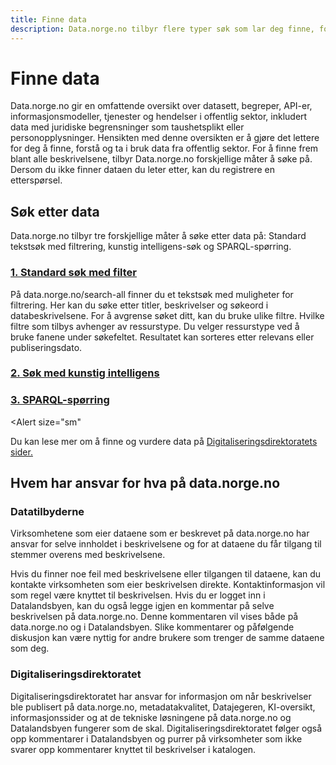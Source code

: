 ```yaml
---
title: Finne data
description: Data.norge.no tilbyr flere typer søk som lar deg finne, forstå og ta i bruk data fra offentlig sektor.
---
```


# Finne data

<Ingress size='xs'>
    Data.norge.no gir en omfattende oversikt over datasett, begreper, API-er, informasjonsmodeller, tjenester og
    hendelser i offentlig sektor, inkludert data med juridiske begrensninger som taushetsplikt eller personopplysninger.
    Hensikten med denne oversikten er å gjøre det lettere for deg å finne, forstå og ta i bruk data fra offentlig
    sektor. For å finne frem blant alle beskrivelsene, tilbyr Data.norge.no forskjellige måter å søke på. Dersom du ikke
    finner dataen du leter etter, kan du registrere en etterspørsel.
</Ingress>

## Søk etter data

Data.norge.no tilbyr tre forskjellige måter å søke etter data på: Standard tekstsøk med filtrering, kunstig intelligens-søk og SPARQL-spørring.

### [1. Standard søk med filter](/search-all)

På data.norge.no/search-all finner du et tekstsøk med muligheter for filtrering. Her kan du søke etter titler, beskrivelser og søkeord i databeskrivelsene. For å avgrense søket ditt, kan du bruke ulike filtre. Hvilke filtre som tilbys avhenger av ressurstype. Du velger ressurstype ved å bruke fanene under søkefeltet. Resultatet kan sorteres etter relevans eller publiseringsdato.

### [2. Søk med kunstig intelligens](/docs/finding-data/ai-search)

### [3. SPARQL-spørring](/docs/finding-data/sparql)

<Alert
    size="sm"
>
Du kan lese mer om å finne og vurdere data på [Digitaliseringsdirektoratets sider.](https://www.digdir.no/datadeling/finne-og-vurdere-data/2256#hvor_kan_du_finne_dataene)
</Alert>

## Hvem har ansvar for hva på data.norge.no

### Datatilbyderne

Virksomhetene som eier dataene som er beskrevet på data.norge.no har ansvar for selve innholdet i beskrivelsene og for at dataene du får tilgang til stemmer overens med beskrivelsene.

Hvis du finner noe feil med beskrivelsene eller tilgangen til dataene, kan du kontakte virksomheten som eier beskrivelsen direkte. Kontaktinformasjon vil som regel være knyttet til beskrivelsen. Hvis du er logget inn i Datalandsbyen, kan du også legge igjen en kommentar på selve beskrivelsen på data.norge.no. Denne kommentaren vil vises både på data.norge.no og i Datalandsbyen. Slike kommentarer og påfølgende diskusjon kan være nyttig for andre brukere som trenger de samme dataene som deg.

### Digitaliseringsdirektoratet

Digitaliseringsdirektoratet har ansvar for informasjon om når beskrivelser ble publisert på data.norge.no, metadatakvalitet, Datajegeren, KI-oversikt, informasjonssider og at de tekniske løsningene på data.norge.no og Datalandsbyen fungerer som de skal. Digitaliseringsdirektoratet følger også opp kommentarer i Datalandsbyen og purrer på virksomheter som ikke svarer opp kommentarer knyttet til beskrivelser i katalogen.

